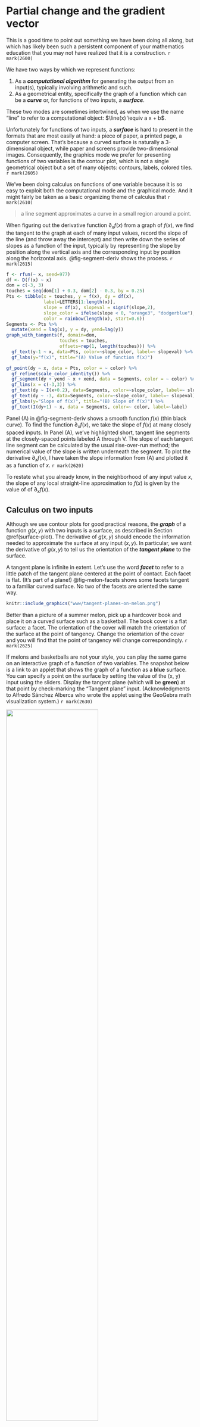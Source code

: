 # Partial change and the gradient vector

This is a good time to point out something we have been doing all along, but which has likely been such a persistent component of your mathematics education that you may not have realized that it is a construction. `r mark(2600)`

We have two ways by which we represent functions:

1. As a ***computational algorithm*** for generating the output from an input(s), typically involving arithmetic and such. 
2. As a geometrical entity, specifically the graph of a function which can be a ***curve*** or, for functions of two inputs, a ***surface***.

These two modes are sometimes intertwined, as when we use the name "line" to refer to a computational object: $\line(x) \equiv a x + b$.

Unfortunately for functions of two inputs, a ***surface*** is hard to present in the formats that are most easily at hand: a piece of paper, a printed page, a computer screen. That's because a curved surface is naturally a 3-dimensional object, while paper and screens provide two-dimensional images. Consequently, the graphics mode we prefer for presenting functions of two variables is the contour plot, which is not a single geometrical object but a set of many objects: contours, labels, colored tiles.  `r mark(2605)`

We've been doing calculus on functions of one variable because it is so easy to exploit both the computational mode and the graphical mode. And it might fairly be taken as a basic organizing theme of calculus that  `r mark(2610)`

> a line segment approximates a curve in a small region around a point.

When figuring out the derivative function $\partial_x f(x)$ from a graph of $f(x)$, we find the tangent to the graph at each of many input values, record the slope of the line (and throw away the intercept) and then write down the series of slopes as a function of the input, typically by representing the slope by position along the vertical axis and the corresponding input by position along the horizontal axis. @fig-segment-deriv shows the process. `r mark(2615)`

```r
f <- rfun(~ x, seed=977)
df <- D(f(x) ~ x)
dom = c(-3, 3)
touches = seq(dom[1] + 0.3, dom[2] - 0.3, by = 0.25)
Pts <- tibble(x = touches, y = f(x), dy = df(x), 
              label=LETTERS[1:length(x)],
              slope = df(x), slopeval = signif(slope,2),
              slope_color = ifelse(slope < 0, "orange3", "dodgerblue"),
              color = rainbow(length(x), start=0.6)) 
Segments <- Pts %>%
  mutate(xend = lag(x), y = dy, yend=lag(y))
graph_with_tangents(f, domain=dom, 
                    touches = touches,
                    offsets=rep(1, length(touches))) %>%
  gf_text(y-1 ~ x, data=Pts, color=~slope_color, label=~ slopeval) %>%
  gf_labs(y="f(x)", title="(A) Value of function f(x)")

gf_point(dy ~ x, data = Pts, color = ~ color) %>%
  gf_refine(scale_color_identity()) %>%
  gf_segment(dy + yend ~ x + xend, data = Segments, color = ~ color) %>%
  gf_lims(x = c(-3,3)) %>%
  gf_text(dy ~ I(x+0.2), data=Segments, color=~slope_color, label=~ slopeval) %>%
  gf_text(dy ~ -3, data=Segments, color=~slope_color, label=~ slopeval) %>%
  gf_labs(y="Slope of f(x)", title="(B) Slope of f(x)") %>%
  gf_text(I(dy+1) ~ x, data = Segments, color=~ color, label=~label)
```

Panel (A) in @fig-segment-deriv shows a smooth function $f(x)$ (thin black curve). To find the function $\partial_x f(x)$, we take the slope of $f(x)$ at many closely spaced inputs. In Panel (A), we've highlighted short, tangent line segments at the closely-spaced points labeled A through V. The slope of each tangent line segment can be calculated by the usual rise-over-run method; the numerical value of the slope is written underneath the segment. To plot the derivative $\partial_x f(x)$, I have taken the slope information from (A) and plotted it as a function of $x$. `r mark(2620)`

To restate what you already know, in the neighborhood of any input value $x$, the slope of any local straight-line approximation to $f(x)$ is given by the value of of $\partial_x f(x)$. 

## Calculus on two inputs

Although we use contour plots for good practical reasons, the ***graph*** of a function $g(x,y)$ with two inputs is a surface, as described in Section \@ref(surface-plot). The derivative of $g(x,y)$ should encode the information needed to approximate the surface at any input $(x,y)$. In particular, we want the derivative of $g(x,y)$ to tell us the orientation of the ***tangent plane*** to the surface.

A tangent plane is infinite in extent. Let's use the word ***facet*** to refer to a little patch of the tangent plane centered at the point of contact. Each facet is flat. (It's part of a plane!) @fig-melon-facets shows some facets tangent to a familiar curved surface. No two of the facets are oriented the same way.

```r
knitr::include_graphics("www/tangent-planes-on-melon.png")
```

Better than a picture of a summer melon, pick up a hardcover book and place it on a curved surface such as a basketball. The book cover is a flat surface: a facet. The orientation of the cover will match the orientation of the surface at the point of tangency. Change the orientation of the cover and you will find that the point of tangency will change correspondingly.  `r mark(2625)`

If melons and basketballs are not your style, you can play the same game on an interactive graph of a function of two variables. The snapshot below is a link to an applet that shows the graph of a function as a **blue** surface. You can specify a point on the surface by setting the value of the (x, y) input using the sliders. Display the tangent plane (which will be **green**) at that point by check-marking the "Tangent plane" input. (Acknowledgments to Alfredo Sánchez Alberca who wrote the applet using the GeoGebra math visualization system.) `r mark(2630)`

<!--
[![](www/geogebra-tangent-app.png)](https://www.geogebra.org/m/wTh7KKd3){:target="_blank"}
-->

<a href="https://www.geogebra.org/m/wTh7KKd3" target="_blank"><img src="www/geogebra-tangent-app.png" width="70%"></a>

 `r mark(2635)`



For the purposes of computation by eye, a contour graph of a surface can be easier to deal with. @fig-whole-plot shows the contour graph of a smoothly varying function. Three points have been labeled A, B, and C.  `r mark(2640)`


```r
g <- rfun(~ x + y, seed=382)
Pts <- tibble::tribble(
  ~ x, ~ y, ~ label,
  -1, 1, "A",
  1.5, 1.2, "B",
  -1.7, -1.7, "C"
)
P <- contour_plot(g(x, y) ~ x + y, domain(x=c(-3,3), y=c(-3,3))) %>%
  gf_text(y ~ x, data = Pts, color="magenta", label=~label) %>%
  gf_refine(coord_fixed())
dx <- D(g(x, y) ~ x)
dy <- D(g(x, y) ~ y)
xA <- -1
yA <- 1
gA <- function(x, y) {g(xA, yA) + dx(xA, yA)*(x-xA) + dy(xA,yA)*(y-yA)}
PA <- contour_plot(gA(x, y) ~ x + y, domain(x=xA + 3*c(-.1, .1), y=yA +3*c(-.1, .1))) %>%
  gf_text(y ~ x, data = Pts %>% filter(label=="A"), label=~label, color="magenta", size=12)%>%
  gf_refine(coord_fixed())
PzA <- contour_plot(g(x, y) ~ x + y, domain(x=xA + 3*c(-.1, .1), y=yA +3*c(-.1, .1))) %>%
  gf_text(y ~ x, data = Pts %>% filter(label=="A"), label=~label, color="magenta", size=12)%>%
  gf_refine(coord_fixed())

xB <- 1.5
yB <- 1.2
gB <- function(x, y) {g(xB, yB) + dx(xB, yB)*(x-xB) + dy(xB,yB)*(y-yB)}
PB<-   contour_plot(gB(x, y) ~ x + y, domain(x=c(xB-.1, xB+.1), y=c(yB-.1, yB+.1))) %>%
  gf_text(y ~ x, data = Pts %>% filter(label=="B"), label=~label, color="magenta", size=12)%>%
  gf_refine(coord_fixed())
PzB <- contour_plot(g(x, y) ~ x + y, domain(x=xB + 1*c(-.1, .1), y=yB +1*c(-.1, .1))) %>%
  gf_text(y ~ x, data = Pts %>% filter(label=="B"), label=~label, color="magenta", size=12)%>%
  gf_refine(coord_fixed())

xC <- -1.7
yC <- -1.7
gC<- function(x, y) {g(xC, yC) + dx(xC, yC)*(x-xC) + dy(xC,yC)*(y-yC)}
PC <- contour_plot(gC(x, y) ~ x + y, domain(x=c(xC-.1, xC+.1), y=c(yC-.1, yC+.1))) %>%
  gf_text(y ~ x, data = Pts %>% filter(label=="C"), label=~label, color="magenta", size=12)%>%
  gf_refine(coord_fixed())
PzC <- contour_plot(g(x, y) ~ x + y, domain(x=xC + 1*c(-.1, .1), y=yC +1*c(-.1, .1))) %>%
  gf_text(y ~ x, data = Pts %>% filter(label=="C"), label=~label, color="magenta", size=12)%>%
  gf_refine(coord_fixed())

```

```r
P
```


Zooming in on each of the marked points presents a simpler picture for each of them, although one that is different for each point. Each zoomed-in plot contains almost parallel, almost evenly spaced contours. If the surface had been exactly planar over the entire zoomed-in domain, the contours would be *exactly* parallel and exactly evenly spaced. We can approach such exact parallelness by zooming in more closely around the labeled point. `r mark(2645)`

```r
PzC
PzA
PzB
```

Just as the function $\line(x) \equiv a x + b$ describes a straight line, the function $\text{plane}(x, y) \equiv a + b x + c y$ describes a plane whose orientation is specified by the value of the parameters $b$ and $c$. (Parameter $a$ is about the vertical location of the plane, not it's orientation.) `r mark(2650)`

In @fig-facet-plot, the facets tangent to the original surface at A, B, and C are displayed. Comparing Figures \@ref(fig:zoomed-plot) and \@ref(fig:facet-plot) you can see that each facet has the same orientation as the surface; the contours face in the same way. `r mark(2655)`


```r
PC
PA
PB
```

Remember that the point of constructing such facets is to generalize the idea of a derivative from a function of one input $f(x)$ to functions of two or more inputs such as $g(x,y)$. Just as the derivative $\partial_x f(x_0)$ reflects the ***slope*** of the *line* tangent to the graph of $f(x)$ at $x=x_0$, our plan for the "derivative" of $g(x_0,y_0)$ is to represent the ***orientation*** of the facet tangent to the graph of $g(x,y)$  at $(x=x_0, y=y_0)$. The question for us now is what information is needed to specify an orientation. `r mark(2660)`

One clue comes from the formula for a function whose graph is a plane oriented in a particular direction:

$$\text{plane}(x,y) \equiv a + b x + cy$$

::: {.scaffolding  data-latex=""}
To explore the roles of the parameters $b$ and $c$ in setting the orientation of the line, open a `r sandbox_link()`. The scaffolding code generates a particular instance of $\text{plane}(x,y)$ and plots it in two ways: a contour plot and a surface plot. Change the numerical values of $b$ and $c$ and observe how the orientation of the planar surface changes in the graphs. You can also see that the value of $a$ is irrelevant to the orientation of the plane, just as the intercept of a straight-line graph is irrelevant to the slope of that line. `r mark(2665)`

```r
plane <- makeFun(a + b*x + c*y ~ x + y, a = 1, b = -2.5, c = 1.6)
if (knitr::is_html_output()) {
  interactive_plot(plane(x, y) ~ x + y, domain(x=c(-2, 2), y=c(-2, 2)))
} else {
  knitr::include_graphics(normalizePath("www/plane-3d.png"))
}
contour_plot(plane(x, y) ~ x + y, domain(x=c(-2, 2), y=c(-2, 2))) %>%
  gf_refine(coord_fixed())
```
As always it can be difficult to extract quantitative information from a surface plot. For the example here, you can see that the high-point on the surface is when $x$ is most negative and $y$ is most positive. Compare that to the contour plot to verify that that two modes are displaying the same surface. `r mark(2670)`


(Note: The `gf_refine(coord_fixed())` part of the contour-plot command makes numerical intervals on the horizontal and vertical axes have the same length.)
:::

An instructive experience is to pick up a rigid, flat object, for instance a smartphone or hardcover book. Hold the object level with pinched fingers at the mid-point of each of the short ends, as shown in @fig-hold-book (left).  `r mark(2675)`

```r
knitr::include_graphics("www/level-book.png")
knitr::include_graphics("www/rotated-book.png")
knitr::include_graphics("www/tipped-book.png")
```
You can tip the object in one direction by raising or lowering one hand. (middle picture) And you can tip the object in the other coordinate direction by rotating the object around the line joining the points grasped by the left and right hands. (right picture) By combining these two motions, you can orient the surface of the object in a wide range of directions.^[In describing the orientation of aircraft and ships, three parameters are used: pitch, roll, and yaw. For a geometrical plane (as opposed to an aircraft or ship, which have distinct front and back ends), yaw isn't applicable.] `r mark(2680)`

The purpose of this lesson is to show that two-numbers are sufficient to dictate the orientation of a plane. In terms of @fig-hold-book these are 1) the amount that one hand is raised relative to the other and 2) the angle of rotation around the hand-to-hand axis. `r mark(2685)`

Similarly, in the formula for a plane, the orientation is set by two numbers, $b$ and $c$ in $\text{plane}(x, y) \equiv a + b x + c y$.

How do we find the right $b$ and $c$ for the tangent facet to a function $g(x,y)$ at a specific input $(x_0, y_0)$? Taking slices of $g(x,y)$ provides the answer. In particular, these two slices:
$$\text{slice}_1(x) \equiv g(x, y_0) = a + b\, x + c\, y_0 \\ \text{slice}_2(y) \equiv g(x_0, y) = a + b x_0 + c\, y$$

Look carefully at the formulas for the slices. In $\text{slice}_1(x)$, the value of $y$ is being held constant at $y=y_0$. Similarly, in $\text{slice}_2(y)$ the value of $x$ is held constant at $x=x_0$.  `r mark(2690)`

The parameters $b$ and $c$ can be read out from the derivatives of the respective slices: $b$ is equal to the derivative of the slice$_1$ function with respect to $x$ evaluated at $x=x_0$, while $c$ is the derivative of the slice$_2$ function with respect to $y$ evaluated at $y=y_0$. Or, in the more compact mathematical notation:

$$b = \partial_x \text{slice}_1(x)\left.\strut\right|_{x=x_0} \ \ \text{and}\ \ c=\partial_y \text{slice}_2(y)\left.\strut\right|_{y=y_0}$$
These derivatives of slice functions are called ***partial derivatives***. The word "partial" refers to examining just one input at a time. In the above formulas, the ${\large |}_{x=x_0}$ means to evaluate the derivative at $x=x_0$ and  ${\large |}_{y=y_0}$ means something similar. `r mark(2695)`

You don't need to create the slices explicitly in order to calculate the partial derivatives. 
Simply differentiate $g(x, y)$ with respect to $x$ in order to get parameter $b$ and differentiate $g(x, y)$ with respect to $y$ to get parameter $c$. To demonstrate, we'll make use of the ***sum*** rule:
$$\partial_x g(x, y) = \underbrace{\partial_x a}_{=0} + \underbrace{\partial_x b x}_{=b} + \underbrace{\partial_x cy}_{=0} = b$$
Similarly, $$\partial_y g(x, y) = \underbrace{\partial_y a}_{=0} + \underbrace{\partial_y b x}_{=0} + \underbrace{\partial_y cy}_{=c} = c$$

::: {.takenote  data-latex=""}
Get in the habit of noticing the subscript on the differentiation symbol $\partial$. When taking, for instance, $\partial_y f(x,y,z, \ldots)$, all variables other than $y$ are to be ***held constant***. Some examples: `r mark(2700)`

$$\partial_y 3 x^2 = 0\ \ \text{but}\ \ \ 
\partial_x 3 x^2 = 6x\\
\ \\
\partial_y 2 x^2 y = 2x^2\ \ \text{but}\ \ \
\partial_x 2 x^2 y = 4 x y
$$
:::


## All other things being equal ...

Recall that the derivative of a function of one variable, say, $\partial_x f(x)$ tells you, at each possible value of the input $x$, how much the output will change proportional to a small change in the value of the input. 

Now that we are in the domain of multiple inputs, writing $h$ to stand for "a small change" is not entirely adequate. Instead, we'll write $dx$ for a small change in the $x$ input and $dy$ for a small change in the $y$ input.

With this notation, we write the first-order polynomial approximation to a function of a single input $x$ as $$f(x+dx) = f(x) + \partial_x f(x) \times dx$$
Applying this notation to functions of two inputs, we have:
$$g(x + \color{magenta}{dx}, y) = g(x,y) + \color{magenta}{\partial_x} g(x,y) \times \color{magenta}{dx}\\
\text{and} \\
g(x, y+\color{brown}{dy}) = g(x,y) + \color{brown}{\partial_y} g(x,y) \times \color{brown}{dy}$$

Each of these statements is about *changing one input* while *holding the other input(s) constant*. Or, as the more familiar expression goes, "The effect of changing one input  **all other things being equal** or **all other things held constant**.^[The Latin phrase for this is *ceteris paribus*, often used in economics.] `r mark(2705)`


Everything we've said about differentiation rules applies not just to functions of one input, $f(x)$, but to functions with two or more inputs, $g(x,y)$, $h(x,y,z)$ and so on.  `r mark(2710)`

## Gradient vector

For functions of two inputs, there are two partial derivatives. For functions of three inputs, there are three partial derivatives. We can, of course, collect the partial derivatives into Cartesian coordinate form. This collection is called the ***gradient vector***. `r mark(2715)`

Just as our notation for differences ($\cal D$) and derivatives ($\partial$) involves unusual typography on the letter "D," the notation for the gradient involves such unusual typography although this time on $\Delta$, the Greek version of "D." For the gradient symbol, turn $\Delta$ on its head: $\nabla$. That is,
$$\nabla g(x,y) \equiv \left(\stackrel\strut\strut\partial_x g(x,y), \ \ \partial_y g(x,y)\right)$$

Note that $\nabla g(x,y)$ is a function of both $x$ and $y$, so in general the gradient vector differs from place to place in the function's domain.

The graphics convention for drawing a gradient vector for a particular input, that is, $\nabla g(x_0, y_0)$, puts an arrow with its root at $(x_0, y_0)$, pointing in direction $\nabla g(x_0, y_0)$, as in @fig-one-grad-arrow. `r mark(2720)`

```r
graw <- rfun( ~ x + y, seed=562)
g <- makeFun(graw(x, y)  ~ x & y)
contour_plot(g(x, y+.2) ~ x + y, domain(x=c(-2,2), y=c(0, 4))) %>%
  gf_text(2 ~ 1, label= ~"(x=1,y=2)", color="orange3", hjust=0, vjust=-0.50) %>%
  gradient_plot(g(x, y) ~ x + y, domain(x=c(1,2), y=c(2, 3)), npts=1, color="orange3", alpha=1) %>%
  gf_refine(coord_fixed())
```

A ***gradient field*** (see @fig-gradient-field-A) is the value of the gradient vector at each point in the function's domain. Graphically, in order to prevent over-crowding, the vectors are drawn at discrete points. The lengths of the drawn vectors are set proportional to the numerical length of $\nabla g(x, y)$, so a short vector means the surface is relatively level, a long vector means the surface is relatively steep.  `r mark(2725)`

```r
contour_plot(g(x, y+.2) ~ x + y, domain(x=c(-2,2), y=c(0, 4))) %>%
  gradient_plot(g(x, y) ~ x + y, color="orange3", alpha=1) %>%
  gf_refine(coord_fixed())
```


## Total derivative (optional)

The name "partial derivative" suggests the existence of some kind of derivative that's not just a part, but the whole thing. The ***total derivative*** is such a whole and gratifyingly made up of it's parts, that is, the partial derivatives.

Suppose you are modeling the temperature of some volume of the atmosphere, given as $T(t, x, y, z)$. This merely says that the temperature depends on both time and location, something that is familiar from everyday life.

The partial derivatives have an easy interpretation: $\partial_t T()$ tells how the temperature is changing over time at a given location, perhaps because of the evaporation or condensation of water vapor. $\partial_x T()$ tells how the temperature changes in the $x$ direction, and so on.

The total derivative gives an overall picture of the changes in a parcel of air, which you can thnk of as a tiny balloon-like structure but without the balloon membrane. The temperature inside the "balloon" may change with time (e.g. condensation or evaporation of water), but as the ballon drifts along with the motion of the air (that is, the wind), the evolving location can change the temperature as well. Think of a balloon caught in an updraft: the temperature goes down as the balloon ascends. 

For an imaginary observer located in the balloon, the temperature is changing with time. Part of this change is the instrinsic change measured by $\partial_t T$ but we need to add to that the changes induces by the evolving location of the balloon.  The partial change in temperature due to a change in altitude is $\partial_z T$, but it's important to realize that the coordinates of the location are themselves functions of time: $x(t), y(t), z(t)$. Seeing the function $T()$ for the observer in the balloon as a function of $t$, we have $T(t, x(t), y(t), z(t))$.  This is a function composition: $T()$ composed with each of $x()$, $y()$, and $z()$. Recall in the chain rule $\partial_v f(g(v)) = \partial_v f(g(v)) \partial_v g(v)$ that the derivative of the composed quantity is the product of two derivatives.

Likewise, the total derivative of temperature with respect to the observer riding in the balloon will be add together the parts due to changes in time (holding position constant), x-coordinate (holding time and the other space coordinates constant), and the like. Signifying the total differentiation with a capital $D$, we have
$$D\, T(t) = \partial_t T() + \partial_x T() \cdot\partial_t x + \partial_y T()\cdot \partial_t y + \partial_z T() \cdot\partial_t z$$
Note that $\partial_t x$ is the velocity of the balloon in the x-direction, and similarly for the other coordinate directions. Writing these velocities as $v_x, v_y, v_z$, the total derivative for temperature of a parcel of air embedded in a moving atmosphere is

$$D\ T(t) = \partial_t T + v_x\, \partial_x T + v_y\, \partial_y T + v_z\, \partial_z T$$
Formulations like this, which put the parts of change together into a whole, are often seen in the mathematics of fluid flow as applied in meteorology and oceanology.

<!-- ## Other optimization algorithms

Nelder-Mead, etc.

`rrr insert_calcZ_exercise("XX.XX", "kcblMf", "Exercises/pony-run-bed.Rmd")`

-->

## Differentials {#differential-skier}

> *A little bit of this, a little bit of that.* --- Stevie Wonder, "The Game of Love"

We have framed calculus in terms of ***functions***: transformations that take one (or more!) quantities as input and return a quantity as output. This was not the original formulation. In this section, we will use the original style in order to demonstrate how you can sometimes skip the step of constructing a function before differentiating to answer a question of the sort: "If this quantity changes by a little bit, how much will another, related quantity change?"

As an example, consider the textbook-style problem of a water skier being pulled along the water by a rope pulled in from the top of a tower of height $H$. The skier is distance $x$ from the tower. As the rope is winched in at a constant rate, does the skier go faster or slower as she approaches the tower.

```r
knitr::include_graphics("www/water-skier.png")
```

In the function style of approach, we can write the position function $x(t)$ with input the length of the rope $L(t)$. Using the diagram, you can see that
$$x(t) = \sqrt{\strut L(t)^2 - H^2}\ .$$

Differentiate both sides with respect to $t$ to get the velocity of the skier: $\partial_t x(t)$ through the chain rule:
$$\underbrace{\partial_t x(t)}_{\partial_t f(g(t))} = \underbrace{\frac{1}{2\sqrt{\strut L(t)^2 - H^2}}}_{\left[ \partial_t f \right](g(t)) } \times \underbrace{\left[2 \partial_t L(t)\right]}_{\partial_t g(t)} = \frac{\partial_t L(t)}{\strut\sqrt{L(t)^2 - H^2}}$$

Now to reformulate the problem without defining a function.

Newton referred to "flowing quantities" or "*fluents*" and to what today is universally called derivatives as "*fluxions*." Newton did not have a notion of ***inputs*** and ***output***.^[The meaning of "output" as "to produce" dates from more than 100 years after Newton's death.]

At about the same time as Newton's inventions, very similar ideas were being given very different names by mathematicians on the European continent. There, an infinitely small change in a quantity was called a "*differential*" and the differential of $x$ was denoted $dx$. 

The first calculus textbook was subtitled, *Of the Calculus of Differentials*, in other words, how to calculate differentials. (See @fig-calcul-des-differences.) Section I of this 1696 text is entitled, "Where we give the rules of this calculation," those rules being recognizably the same as presented in Chapter \@ref(prod-comp-rules) of this book.



```r
knitr::include_graphics("www/Hopital-part-1.png")
```
Definition I of Section I states, 

> "*We call quantities *variable* that grow or decrease continuously; and to the contrary *constant* quantities are those that remain the same while the others change. ... The infinitely small amount by which a continuous quantity increases or decreases is called the **differential**.*"

The differential is not a derivative. The differential is an ***infinitely small change*** in a quantity and a derivative is a ***rate of change***. The differential of a quantity $x$ is written $dx$ in the textbook.^[A "warning" is given in the textbook that the symbol $d$ will always be used to mark the differential of a variable quantity and that $d$ will never be used to indicate a parameter.]

The point of Section I of de l'Hôpital's textbook is to present the rules by which the differentials of complex quantities can be calculated. You'll recognize the product rule in de l'Hôpital's notation: 

```r
knitr::include_graphics("www/lhopitals-product-rule.png")
```

The Pythagorean theorem relates the various quantities this way: 

$$L^2 = x^2 + H^2$$

The differential of each side of the equation refers to "a little bit" of increase in the quantity on that side of the equation:
$$d(L^2) = d(x^2)\ \ \ \implies\ \ \ 2 L\, dL = 2 x\, dx$$ where we've used one of the "rules" for calculating differentials. This gives us
$$dx = \frac{L}{x} dL$$
Think of this as a recipe for calculating $dx$. If you tell me $L$, $x$, and $dL$ then you can calculate the value of $dx$. For instance, suppose the tower is 52 feet tall and that there is $L=173$ feet of tow-rope extending to the skier. The Pythagorean theorem tells us the skier is $x=165$ feet from the base of the tower.  The rope is, let us suppose, being pulled in at the top of the tower at $dL = 10$ feet per second. How fast is $x$ changing?
$$dx = \frac{173\ \text{ft}}{165\ \text{ft}} \times 10 \text{ft s}^{-2} = 10.05\ \text{ft s}^{-1}$$

We'll return to "a little bit of this" when we explore how to add up little bits to get the whole in Chapter \@ref(accum-symbolic).



## Exercises

`r insert_calcZ_exercise("24.01", "xdkw", "Exercises/gradient-field-orange.Rmd")`

`r insert_calcZ_exercise("24.02", "9iowVB", "Exercises/partial-purple.Rmd")`

`r insert_calcZ_exercise("24.04", "qdkw", "Exercises/partial-tan.Rmd")`

`r insert_calcZ_exercise("24.06", "uekses", "Exercises/partial-doctor.Rmd")`


`r insert_calcZ_exercise("24.07", "RbuhMy", "Exercises/child-hide-lamp.Rmd")`

`r insert_calcZ_exercise("24.08", "lkwciw", "Exercises/gradient-field-blue.Rmd")`


`r insert_calcZ_exercise("24.10", "wkd83", "Exercises/gradient-field-red.Rmd")`

`r insert_calcZ_exercise("24.12", "tPsfoR", "Exercises/boy-iron-dish.Rmd")`

`r insert_calcZ_exercise("24.13", "YMxxSG", "Exercises/buck-lie-plant.Rmd")`

`r insert_calcZ_exercise("24.14", "vkdlw", "Exercises/partial-house.Rmd")`

`r insert_calcZ_exercise("24.16", "72ldw", "Exercises/spider-blow-lamp.Rmd")`


`r insert_calcZ_exercise("24.18", "oekse", "Exercises/grass-grows-red.Rmd")`


`r insert_calcZ_exercise("24.20", "ZQlUv4", "Exercises/shark-bite-sheet.Rmd")`
